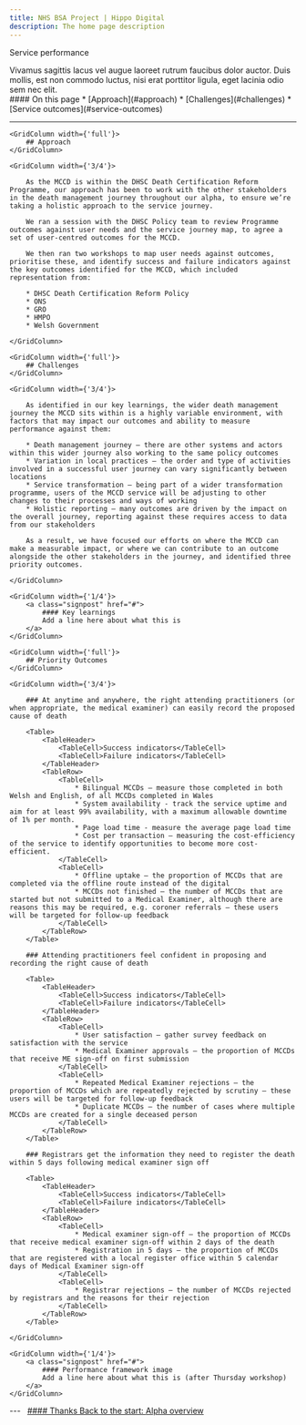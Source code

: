 ```yaml
---
title: NHS BSA Project | Hippo Digital
description: The home page description
---
```


<Heading caption='Looking ahead to beta' tag='h1'>Service performance</Heading>

<GridRow>
    <GridColumn width={'2/3'}>
        <LeadParagraph>
            Vivamus sagittis lacus vel augue laoreet rutrum faucibus dolor auctor. Duis mollis, est non commodo luctus, nisi erat porttitor ligula, eget lacinia odio sem nec elit.
        </LeadParagraph>
    </GridColumn>
    <GridColumn width={'1/3'}>
        <nav class="in-page-nav">
            #### On this page
            * [Approach](#approach)
            * [Challenges](#challenges)
            * [Service outcomes](#service-outcomes)
        </nav>
    </GridColumn>
    <GridColumn width={'full'}>
        <hr class="govuk-section-break govuk-section-break--l"/>
    </GridColumn>
</GridRow>

<GridRow>

    <GridColumn width={'full'}>
        ## Approach
    </GridColumn>
    
    <GridColumn width={'3/4'}>

        As the MCCD is within the DHSC Death Certification Reform Programme, our approach has been to work with the other stakeholders in the death management journey throughout our alpha, to ensure we’re taking a holistic approach to the service journey.

        We ran a session with the DHSC Policy team to review Programme outcomes against user needs and the service journey map, to agree a set of user-centred outcomes for the MCCD.

        We then ran two workshops to map user needs against outcomes, prioritise these, and identify success and failure indicators against the key outcomes identified for the MCCD, which included representation from:

        * DHSC Death Certification Reform Policy
        * ONS
        * GRO
        * HMPO
        * Welsh Government
    
    </GridColumn>
</GridRow>
    
<GridRow>
    
    <GridColumn width={'full'}>
        ## Challenges
    </GridColumn>
    
    <GridColumn width={'3/4'}>

        As identified in our key learnings, the wider death management journey the MCCD sits within is a highly variable environment, with factors that may impact our outcomes and ability to measure performance against them:

        * Death management journey – there are other systems and actors within this wider journey also working to the same policy outcomes
        * Variation in local practices – the order and type of activities involved in a successful user journey can vary significantly between locations
        * Service transformation – being part of a wider transformation programme, users of the MCCD service will be adjusting to other changes to their processes and ways of working
        * Holistic reporting – many outcomes are driven by the impact on the overall journey, reporting against these requires access to data from our stakeholders

        As a result, we have focused our efforts on where the MCCD can make a measurable impact, or where we can contribute to an outcome alongside the other stakeholders in the journey, and identified three priority outcomes.

    </GridColumn>

    <GridColumn width={'1/4'}>
        <a class="signpost" href="#">
            #### Key learnings
            Add a line here about what this is
        </a>
    </GridColumn>

</GridRow>
    
<GridRow>

    <GridColumn width={'full'}>
        ## Priority Outcomes
    </GridColumn>

    <GridColumn width={'3/4'}>

        ### At anytime and anywhere, the right attending practitioners (or when appropriate, the medical examiner) can easily record the proposed cause of death

        <Table>
            <TableHeader>
                <TableCell>Success indicators</TableCell>
                <TableCell>Failure indicators</TableCell>
            </TableHeader>
            <TableRow>
                <TableCell>
                    * Bilingual MCCDs – measure those completed in both Welsh and English, of all MCCDs completed in Wales
                    * System availability - track the service uptime and aim for at least 99% availability, with a maximum allowable downtime of 1% per month.
                    * Page load time - measure the average page load time
                    * Cost per transaction – measuring the cost-efficiency of the service to identify opportunities to become more cost-efficient.
                </TableCell>
                <TableCell>
                    * Offline uptake – the proportion of MCCDs that are completed via the offline route instead of the digital
                    * MCCDs not finished – the number of MCCDs that are started but not submitted to a Medical Examiner, although there are reasons this may be required, e.g. coroner referrals – these users will be targeted for follow-up feedback
                </TableCell>
            </TableRow>
        </Table>

        ### Attending practitioners feel confident in proposing and recording the right cause of death

        <Table>
            <TableHeader>
                <TableCell>Success indicators</TableCell>
                <TableCell>Failure indicators</TableCell>
            </TableHeader>
            <TableRow>
                <TableCell>
                    * User satisfaction – gather survey feedback on satisfaction with the service
                    * Medical Examiner approvals – the proportion of MCCDs that receive ME sign-off on first submission
                </TableCell>
                <TableCell>
                    * Repeated Medical Examiner rejections – the proportion of MCCDs which are repeatedly rejected by scrutiny – these users will be targeted for follow-up feedback
                    * Duplicate MCCDs – the number of cases where multiple MCCDs are created for a single deceased person
                </TableCell>
            </TableRow>
        </Table>

        ### Registrars get the information they need to register the death within 5 days following medical examiner sign off

        <Table>
            <TableHeader>
                <TableCell>Success indicators</TableCell>
                <TableCell>Failure indicators</TableCell>
            </TableHeader>
            <TableRow>
                <TableCell>
                    * Medical examiner sign-off – the proportion of MCCDs that receive medical examiner sign-off within 2 days of the death
                    * Registration in 5 days – the proportion of MCCDs that are registered with a local register office within 5 calendar days of Medical Examiner sign-off
                </TableCell>
                <TableCell>
                    * Registrar rejections – the number of MCCDs rejected by registrars and the reasons for their rejection
                </TableCell>
            </TableRow>
        </Table>

    </GridColumn>

    <GridColumn width={'1/4'}>
        <a class="signpost" href="#">
            #### Performance framework image
            Add a line here about what this is (after Thursday workshop)
        </a>
    </GridColumn>

</GridRow>

<GridRow>
    <GridColumn width={'full'}>
        ---
    </GridColumn>
</GridRow>
<GridRow>
    <GridColumn width={'1/2'}>
        &nbsp;
    </GridColumn>
    <GridColumn width={'1/2'}>
        <a class="next-page" href="/">
            #### Thanks
            Back to the start: <span>Alpha overview</span>
        </a>
    </GridColumn>
</GridRow>